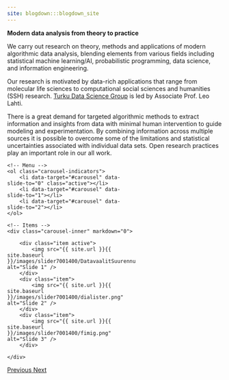 ```yaml
---
site: blogdown:::blogdown_site
---
```


**Modern data analysis from theory to practice**

We carry out research on theory, methods and applications of modern algorithmic data analysis, blending elements from various fields including statistical machine learning/AI, probabilistic programming, data science, and information engineering.

Our research is motivated by data-rich applications that range from molecular life sciences to computational social sciences and humanities (SSH) research. [Turku Data Science Group](https://openresearchlabs.github.io/team/) is led by Associate Prof. Leo Lahti.

There is a great demand for targeted algorithmic methods to extract information and insights from data with minimal human intervention to guide modeling and experimentation. By combining information across multiple sources it is possible to overcome some of the limitations and statistical uncertainties associated with individual data sets. Open research practices play an important role in our all work.


<!--<li>**PhD position open** for calls until May 26, 2017 in Computational (bio)science in KU Leuven, Belgium / University of Turku, Finland ([English](https://rekry.saima.fi/certiahome/open_job_view.html?id=00003662&did=5600&lang=en&jc=14&nav_from_open_jobs_view_new=true) / [Finnish](https://rekry.saima.fi/certiahome/open_job_view.html?id=00003662&did=5600&lang=fi&jc=14&nav_from_open_jobs_view_new=true))-->


<div markdown="0" id="carousel" class="carousel slide" data-ride="carousel" data-interval="5000" data-pause="hover" style="width: 300px">
    <!-- Menu -->
    <ol class="carousel-indicators">
        <li data-target="#carousel" data-slide-to="0" class="active"></li>
        <li data-target="#carousel" data-slide-to="1"></li>
        <li data-target="#carousel" data-slide-to="2"></li>
    </ol>

    <!-- Items -->
    <div class="carousel-inner" markdown="0">

        <div class="item active">
            <img src="{{ site.url }}{{ site.baseurl }}/images/slider7001400/DatavaalitSuurennuslasi2.png" alt="Slide 1" />	    
        </div>
        <div class="item">
            <img src="{{ site.url }}{{ site.baseurl }}/images/slider7001400/dialister.png" alt="Slide 2" />
        </div>
        <div class="item">
            <img src="{{ site.url }}{{ site.baseurl }}/images/slider7001400/fimig.png" alt="Slide 3" />
        </div>

    </div> 
  <a class="left carousel-control" href="#carousel" role="button" data-slide="prev">
    <span class="glyphicon glyphicon-chevron-left" aria-hidden="true"></span>
    <span class="sr-only">Previous</span>
  </a>
  <a class="right carousel-control" href="#carousel" role="button" data-slide="next">
    <span class="glyphicon glyphicon-chevron-right" aria-hidden="true"></span>
    <span class="sr-only">Next</span>
  </a>
</div>

<!--
**We are grateful for support from our collaborators and research funders.**

<figure class="fourth">
  <img src="{{ site.url }}{{ site.baseurl }}/images/logopic/aka.png" style="width: 100px">
  <img src="{{ site.url }}{{ site.baseurl }}/images/logopic/turun_yliopisto_logo_rgb.png" style="width: 100px">
  <img src="{{ site.url }}{{ site.baseurl }}/images/logopic/sitra.png" style="width: 110px">
  <img src="{{ site.url }}{{ site.baseurl }}/images/logopic/cost.png" style="width: 110px">
  <img src="{{ site.url }}{{ site.baseurl }}/images/logopic/kordelin.png" style="width: 70px">
  <img src="{{ site.url }}{{ site.baseurl }}/images/logopic/Blueprint1.png" style="width: 60px">              
</figure>
-->


